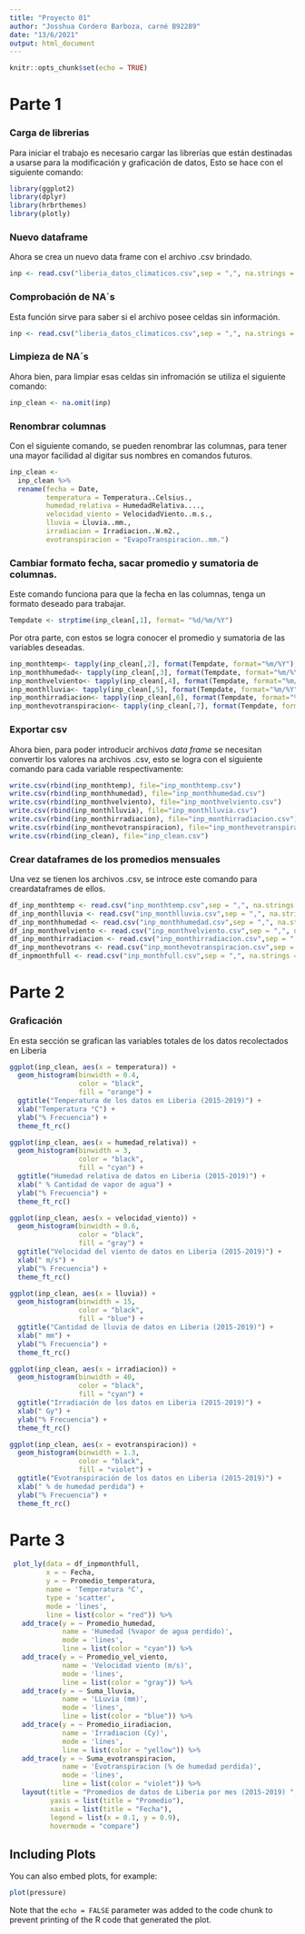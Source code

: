 ```yaml
---
title: "Proyecto 01"
author: "Josshua Cordero Barboza, carné B92289"
date: "13/6/2021"
output: html_document
---
```


```r
knitr::opts_chunk$set(echo = TRUE)
```

# Parte 1

### Carga de librerias

Para iniciar el trabajo es necesario cargar las librerías que están destinadas a usarse para la modificación y graficación de datos, Esto se hace con el siguiente comando:


```r
library(ggplot2)
library(dplyr)
library(hrbrthemes)
library(plotly)
```


### Nuevo dataframe

Ahora se crea un nuevo data frame con el archivo .csv brindado.


```r
inp <- read.csv("liberia_datos_climaticos.csv",sep = ",", na.strings = "", dec = ",")
```

### Comprobación de NA´s

Esta función sirve para saber si el archivo posee celdas sin información.

```r
inp <- read.csv("liberia_datos_climaticos.csv",sep = ",", na.strings = "", dec = ",")
```


### Limpieza de NA´s

Ahora bien, para limpiar esas celdas sin infromación se utiliza el siguiente comando:

```r
inp_clean <- na.omit(inp)
```

### Renombrar columnas

Con el siguiente comando, se pueden renombrar las columnas, para tener una mayor facilidad al digitar sus nombres en comandos futuros.



```r
inp_clean <-
  inp_clean %>%
  rename(fecha = Date,
         temperatura = Temperatura..Celsius.,
         humedad_relativa = HumedadRelativa....,
         velocidad_viento = VelocidadViento..m.s.,
         lluvia = Lluvia..mm.,
         irradiacion = Irradiacion..W.m2.,
         evotranspiracion = "EvapoTranspiracion..mm.")
```


### Cambiar formato fecha, sacar promedio y sumatoria de columnas.

Este comando funciona para que la fecha en las columnas, tenga un formato deseado para trabajar.


```r
Tempdate <- strptime(inp_clean[,1], format= "%d/%m/%Y")
```

Por otra parte, con estos se logra conocer el promedio y sumatoria de las variables deseadas.


```r
inp_monthtemp<- tapply(inp_clean[,2], format(Tempdate, format="%m/%Y"),FUN=mean)
inp_monthhumedad<- tapply(inp_clean[,3], format(Tempdate, format="%m/%Y"),FUN=mean)
inp_monthvelviento<- tapply(inp_clean[,4], format(Tempdate, format="%m/%Y"),FUN=mean)
inp_monthlluvia<- tapply(inp_clean[,5], format(Tempdate, format="%m/%Y"),FUN=sum)
inp_monthirradiacion<- tapply(inp_clean[,6], format(Tempdate, format="%m/%Y"),FUN=mean)
inp_monthevotranspiracion<- tapply(inp_clean[,7], format(Tempdate, format="%m/%Y"),FUN=sum)
```


### Exportar csv 

Ahora bien, para poder introducir archivos *data frame* se necesitan convertir los valores na archivos .csv, esto se logra con el siguiente comando para cada variable respectivamente:


```r
write.csv(rbind(inp_monthtemp), file="inp_monthtemp.csv")
write.csv(rbind(inp_monthhumedad), file="inp_monthhumedad.csv")
write.csv(rbind(inp_monthvelviento), file="inp_monthvelviento.csv")
write.csv(rbind(inp_monthlluvia), file="inp_monthlluvia.csv")
write.csv(rbind(inp_monthirradiacion), file="inp_monthirradiacion.csv")
write.csv(rbind(inp_monthevotranspiracion), file="inp_monthevotranspiracion.csv")
write.csv(rbind(inp_clean), file="inp_clean.csv")
```

### Crear dataframes de los promedios mensuales

Una vez se tienen los archivos .csv, se introce este comando para creardataframes de ellos.

```r
df_inp_monthtemp <- read.csv("inp_monthtemp.csv",sep = ",", na.strings = "", dec = ",")
df_inp_monthlluvia <- read.csv("inp_monthlluvia.csv",sep = ",", na.strings = "", dec = ",")
df_inp_monthhumedad <- read.csv("inp_monthhumedad.csv",sep = ",", na.strings = "", dec = ",")
df_inp_monthvelviento <- read.csv("inp_monthvelviento.csv",sep = ",", na.strings = "", dec = ",")
df_inp_monthirradiacion <- read.csv("inp_monthirradiacion.csv",sep = ",", na.strings = "", dec = ",")
df_inp_monthevotrans <- read.csv("inp_monthevotranspiracion.csv",sep = ",", na.strings = "", dec = ",")
df_inpmonthfull <- read.csv("inp_monthfull.csv",sep = ",", na.strings = "", dec = ".")
```


# Parte 2

### Graficación

En esta sección se grafican las variables totales de los datos recolectados en Liberia


```r
ggplot(inp_clean, aes(x = temperatura)) +
  geom_histogram(binwidth = 0.4,
                 color = "black",
                 fill = "orange") +
  ggtitle("Temperatura de los datos en Liberia (2015-2019)") +
  xlab("Temperatura °C") +
  ylab("% Frecuencia") +
  theme_ft_rc()

ggplot(inp_clean, aes(x = humedad_relativa)) +
  geom_histogram(binwidth = 3,
                 color = "black",
                 fill = "cyan") +
  ggtitle("Humedad relativa de datos en Liberia (2015-2019)") +
  xlab(" % Cantidad de vapor de agua") +
  ylab("% Frecuencia") +
  theme_ft_rc()

ggplot(inp_clean, aes(x = velocidad_viento)) +
  geom_histogram(binwidth = 0.6,
                 color = "black",
                 fill = "gray") +
  ggtitle("Velocidad del viento de datos en Liberia (2015-2019)") +
  xlab(" m/s") +
  ylab("% Frecuencia") +
  theme_ft_rc()

ggplot(inp_clean, aes(x = lluvia)) +
  geom_histogram(binwidth = 15,
                 color = "black",
                 fill = "blue") +
  ggtitle("Cantidad de lluvia de datos en Liberia (2015-2019)") +
  xlab(" mm") +
  ylab("% Frecuencia") +
  theme_ft_rc()

ggplot(inp_clean, aes(x = irradiacion)) +
  geom_histogram(binwidth = 40,
                 color = "black",
                 fill = "cyan") +
  ggtitle("Irradiación de los datos en Liberia (2015-2019)") +
  xlab(" Gy") +
  ylab("% Frecuencia") +
  theme_ft_rc()

ggplot(inp_clean, aes(x = evotranspiracion)) +
  geom_histogram(binwidth = 1.3,
                 color = "black",
                 fill = "violet") +
  ggtitle("Evotranspiración de los datos en Liberia (2015-2019)") +
  xlab(" % de humedad perdida") +
  ylab("% Frecuencia") +
  theme_ft_rc()
```

# Parte 3



```r
 plot_ly(data = df_inpmonthfull,
         x = ~ Fecha,
         y = ~ Promedio_temperatura, 
         name = 'Temperatura °C', 
         type = 'scatter',
         mode = 'lines',
         line = list(color = "red")) %>%
   add_trace(y = ~ Promedio_humedad,
             name = 'Humedad (%vapor de agua perdido)',
             mode = 'lines',
             line = list(color = "cyan")) %>%
   add_trace(y = ~ Promedio_vel_viento,
             name = 'Velocidad viento (m/s)',
             mode = 'lines',
             line = list(color = "gray")) %>%
   add_trace(y = ~ Suma_lluvia,
             name = 'LLuvia (mm)',
             mode = 'lines',
             line = list(color = "blue")) %>% 
   add_trace(y = ~ Promedio_iiradiacion,
             name = 'Irradiacion (Cy)',
             mode = 'lines',
             line = list(color = "yellow")) %>% 
   add_trace(y = ~ Suma_evotranspiracion,
             name = 'Evotranspiracion (% de humedad perdida)',
             mode = 'lines',
             line = list(color = "violet")) %>% 
   layout(title = "Promedios de datos de Liberia por mes (2015-2019) ",
          yaxis = list(title = "Promedio"),
          xaxis = list(title = "Fecha"),
          legend = list(x = 0.1, y = 0.9),
          hovermode = "compare")
```


## Including Plots

You can also embed plots, for example:

```r
plot(pressure)
```

Note that the `echo = FALSE` parameter was added to the code chunk to prevent printing of the R code that generated the plot.
